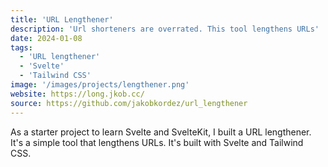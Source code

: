```yaml
---
title: 'URL Lengthener'
description: 'Url shorteners are overrated. This tool lengthens URLs'
date: 2024-01-08
tags:
  - 'URL lengthener'
  - 'Svelte'
  - 'Tailwind CSS'
image: '/images/projects/lengthener.png'
website: https://long.jkob.cc/
source: https://github.com/jakobkordez/url_lengthener
---
```


As a starter project to learn Svelte and SvelteKit, I built a URL lengthener. It's a simple tool that lengthens URLs. It's built with Svelte and Tailwind CSS.
